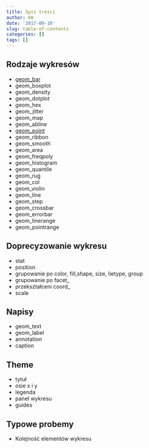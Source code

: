 ```yaml
---
title: Spis treści
author: KW
date: '2017-09-10'
slug: table-of-contents
categories: []
tags: []
---
```


## Rodzaje wykresów

- [geom_bar](http://plotyploteczki.pl/2017/10/03/geom_bar/)
- geom_boxplot
- geom_density
- geom_dotplot
- geom_hex
- geom_jitter
- geom_map
- geom_abline
- [geom_point](http://plotyploteczki.pl/2017/10/03/geom_point/)
- geom_ribbon
- geom_smooth
- geom_area
- geom_freqpoly
- geom_histogram
- geom_quantile
- geom_rug
- geom_col
- geom_violin
- geom_line
- geom_step
- geom_crossbar
- geom_errorbar
- geom_linerange
- geom_pointrange

## Doprecyzowanie wykresu

- stat
- position
- grupowanie po color, fill,shape, size, lietype, group
- grupowanie po facet_
- przekształceni coord_
- scale

## Napisy

- geom_text
- geom_label
- annotation
- caption

## Theme

- tytuł
- osie x i y
- legenda
- panel wykresu
- guides

## Typowe probemy

- Kolejność elementów wykresu